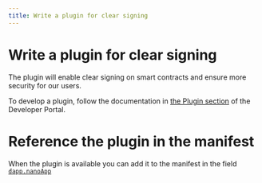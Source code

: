 ```yaml
---
title: Write a plugin for clear signing
---
```


# Write a plugin for clear signing

The plugin will enable clear signing on smart contracts and ensure more security for our users.

To develop a plugin, follow the documentation in [the Plugin section](/docs/device-app/introduction/plugins/) of the Developer Portal.

# Reference the plugin in the manifest

When the plugin is available you can add it to the manifest in the field [`dapp.nanoApp`](./manifest#here-is-the-list-of-the-mandatory-fields-required-in-your-manifest-file)
